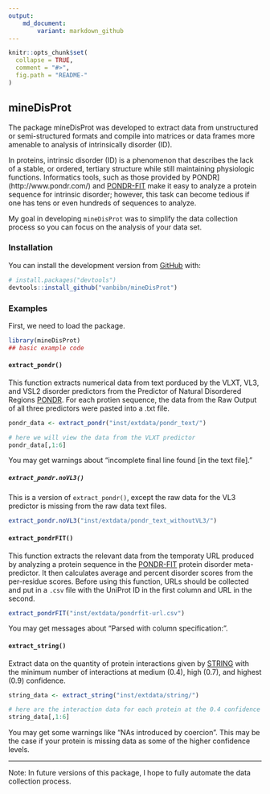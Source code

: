 ```yaml
---
output: 
    md_document:
        variant: markdown_github
---
```


<!-- README.md is generated from README.Rmd. Please edit that file -->

```r
knitr::opts_chunk$set(
  collapse = TRUE,
  comment = "#>",
  fig.path = "README-"
)
```

## mineDisProt

The package mineDisProt was developed to extract data from unstructured or semi-structured formats and compile into matrices or data frames more amenable to analysis of intrinsically disorder (ID).

In proteins, intrinsic disorder (ID) is a phenomenon that describes the lack of a stable, or ordered, tertiary structure while still maintaining physiologic functions.  Informatics tools, such as those provided by PONDR](http://www.pondr.com/) and [PONDR-FIT]( http://original.disprot.org/pondr-fit.php) make it easy to analyze a protein sequence for intrinsic disorder; however, this task can become tedious if one has tens or even hundreds of sequences to analyze. 

My goal in developing `mineDisProt` was to simplify the data collection process so you can focus on the analysis of your data set.



### Installation

You can install the development version from [GitHub](https://github.com/) with:

``` r
# install.packages("devtools")
devtools::install_github("vanbibn/mineDisProt")
```

### Examples

First, we need to load the package.

```r
library(mineDisProt)
## basic example code
```

#### `extract_pondr()`

This function extracts numerical data from text porduced by the VLXT, VL3, and VSL2 disorder predictors from the Predictor of Natural Disordered Regions [PONDR](http://www.pondr.com/). For each protien sequence, the data from the Raw Output of all three predictors were pasted into a .txt file.

```r
pondr_data <- extract_pondr("inst/extdata/pondr_text/")

# here we will view the data from the VLXT predictor
pondr_data[,1:6]
```

You may get warnings about "incomplete final line found [in the text file]."


##### `extract_pondr.noVL3()`

This is a version of `extract_pondr()`, except the raw data for the VL3 predictor is missing from the raw data text files.

```r
extract_pondr.noVL3("inst/extdata/pondr_text_withoutVL3/")
```


#### `extract_pondrFIT()`

This function extracts the relevant data from the temporaty URL produced by analyzing a protein sequence in the [PONDR-FIT](http://original.disprot.org/pondr-fit.php) protein disorder meta-predictor. It then calculates  average and percent disorder scores from the per-residue scores.  Before using this function, URLs should be collected and put in a `.csv` file with the UniProt ID in the first column and URL in the second.

```r
extract_pondrFIT("inst/extdata/pondrfit-url.csv")
```

You may get messages about "Parsed with column specification:".

#### `extract_string()`

Extract data on the quantity of protein interactions given by [STRING](https://string-db.org/) with the minimum number of interactions at medium (0.4), high (0.7), and highest (0.9) confidence.

```r
string_data <- extract_string("inst/extdata/string/")

# here are the interaction data for each protein at the 0.4 confidence level
string_data[,1:6]
```

You may get some warnings like "NAs introduced by coercion". This may be the case if your protein is missing data as some of the higher confidence levels.

***

Note: In future versions of this package, I hope to fully automate the data collection process.

